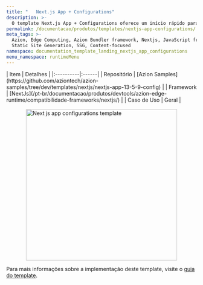 ```yaml
---
title: "   Next.js App + Configurations"
description: >-
  O template Next.js App + Configurations oferece um início rápido para construir uma aplicação Next.js com configurações personalizadas e App Router para executá-la diretamente na edge. Next.js App + Configurations também cria arquivos para implementar o formato App Router, incluindo a página inicial, roteamento de API no edge e Custom Route Handlers, criados no novo repositório durante o deploy.
permalink: /documentacao/produtos/templates/nextjs-app-configurations/
meta_tags: >-
  Azion, Edge Computing, Azion Bundler framework, Nextjs, JavaScript frameworks,
  Static Site Generation, SSG, Content-focused
namespace: documentation_template_landing_nextjs_app_configurations
menu_namespace: runtimeMenu
---
```



<div class="[&_.flex.flex-col]:!gap-4 [&_.flex.flex-col]:md:!gap-8 [&_.flex.flex-col]:2xl:!gap-16">
  <SectionBasicContent
    titleTag="h2"
    description="O template Next.js App + Configurations oferece um início rápido para construir uma aplicação Next.js com configurações personalizadas e App Router para executá-la diretamente na edge. Next.js App + Configurations também cria arquivos para implementar o formato App Router, incluindo a página inicial, roteamento de API no edge e Custom Route Handlers, criados no novo repositório durante o deploy."
    buttons={[
      { label: "Deploy template", link: "https://console.azion.com/create/nextjs/nextjs-app-configurations", outlined: false, icon: "ai ai-azion", iconPos: "left" },
      { label: "Ver demo", link: "https://y8nr1aoq7p.map.azionedge.net", severity: "secondary" }
    ]}
  />
</div>

<div style="display: flex; gap: 1rem; align-items: center; flex-direction: row; flex-wrap: wrap;">
  <div style="flex: 1; min-width: 300px;">
    | Item | Detalhes |
    |:----------|:------|
    | Repositório | [Azion Samples](https://github.com/aziontech/azion-samples/tree/dev/templates/nextjs/nextjs-app-13-5-9-config) |
    | Framework | [NextJs](/pt-br/documentacao/produtos/devtools/azion-edge-runtime/compatibilidade-frameworks/nextjs/) |
    | Caso de Uso | Geral |
  </div>
  <div style="display: flex; justify-content: center; align-items: center; flex: 1; min-width: 300px;">
    <img src="/assets/docs/images/uploads/template-showcase/nextjs/nextjs-app-configurations.png" width="400" alt="Next js app configurations template" style="max-width: 100%; height: auto;" />
  </div>
</div>

Para mais informações sobre a implementação deste template, visite o [guia do template](/pt-br/documentacao/produtos/guias/nextjs-app-configurations/).